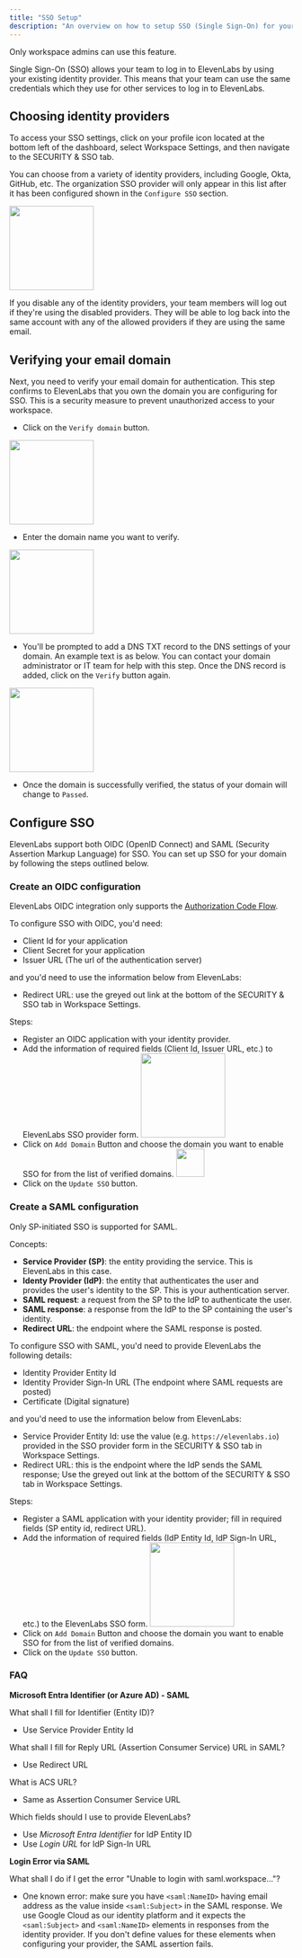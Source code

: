 ```yaml
---
title: "SSO Setup"
description: "An overview on how to setup SSO (Single Sign-On) for your team."
---
```


<Info> Only workspace admins can use this feature. </Info>

Single Sign-On (SSO) allows your team to log in to ElevenLabs by using your existing identity provider. This means that your team can use the same credentials which they use for other services to log in to ElevenLabs.

## Choosing identity providers

To access your SSO settings, click on your profile icon located at the bottom left of the dashboard, select Workspace Settings, and then navigate to the SECURITY & SSO tab.

You can choose from a variety of identity providers, including Google, Okta, GitHub, etc. The organization SSO provider will only appear in this list after it has been configured shown in the `Configure SSO` section.

<img height="150" src="/product/workspace/images/identity_providers.png" />

If you disable any of the identity providers, your team members will log out if they're using the disabled providers. They will be able to log back into the same account with any of the allowed providers if they are using the same email.

## Verifying your email domain

Next, you need to verify your email domain for authentication. This step confirms to ElevenLabs that you own the domain you are configuring for SSO. This is a security measure to prevent unauthorized access to your workspace.

- Click on the `Verify domain` button.

<img height="150" src="/product/workspace/images/verify_domain_button.png" />

- Enter the domain name you want to verify.

<img height="150" src="/product/workspace/images/domain_verification.png" />

- You'll be prompted to add a DNS TXT record to the DNS settings of your domain. An example text is as below. You can contact your domain administrator or IT team for help with this step. Once the DNS record is added, click on the `Verify` button again.

<img height="150" src="/product/workspace/images/dns_records.png" />

- Once the domain is successfully verified, the status of your domain will change to `Passed`.

## Configure SSO

ElevenLabs support both OIDC (OpenID Connect) and SAML (Security Assertion Markup Language) for SSO. You can set up SSO for your domain by following the steps outlined below.

### Create an OIDC configuration

ElevenLabs OIDC integration only supports the [Authorization Code Flow](https://auth0.com/docs/get-started/authentication-and-authorization-flow/authorization-code-flow).

To configure SSO with OIDC, you'd need:

- Client Id for your application
- Client Secret for your application
- Issuer URL (The url of the authentication server)

and you'd need to use the information below from ElevenLabs:

- Redirect URL: use the greyed out link at the bottom of the SECURITY & SSO tab in Workspace Settings.

Steps:

- Register an OIDC application with your identity provider.
- Add the information of required fields (Client Id, Issuer URL, etc.) to ElevenLabs SSO provider form.
  <img height="150" src="/product/workspace/images/sso_oidc.png" />
- Click on `Add Domain` Button and choose the domain you want to enable SSO for from the list of verified domains.
  <img height="50" src="/product/workspace/images/add_domains.png" />
- Click on the `Update SSO` button.

### Create a SAML configuration

<Info> Only SP-initiated SSO is supported for SAML.</Info>

Concepts:

- **Service Provider (SP)**: the entity providing the service. This is ElevenLabs in this case.
- **Identy Provider (IdP)**: the entity that authenticates the user and provides the user's identity to the SP. This is your authentication server.
- **SAML request**: a request from the SP to the IdP to authenticate the user.
- **SAML response**: a response from the IdP to the SP containing the user's identity.
- **Redirect URL**: the endpoint where the SAML response is posted.

To configure SSO with SAML, you'd need to provide ElevenLabs the following details:

- Identity Provider Entity Id
- Identity Provider Sign-In URL (The endpoint where SAML requests are posted)
- Certificate (Digital signature)

and you'd need to use the information below from ElevenLabs:

- Service Provider Entity Id: use the value (e.g. `https://elevenlabs.io`) provided in the SSO provider form in the SECURITY & SSO tab in Workspace Settings.
- Redirect URL: this is the endpoint where the IdP sends the SAML response; Use the greyed out link at the bottom of the SECURITY & SSO tab in Workspace Settings.

Steps:

- Register a SAML application with your identity provider; fill in required fields (SP entity id, redirect URL).
- Add the information of required fields (IdP Entity Id, IdP Sign-In URL, etc.) to the ElevenLabs SSO form.
  <img height="150" src="/product/workspace/images/sso_saml.png" />
- Click on `Add Domain` Button and choose the domain you want to enable SSO for from the list of verified domains.
- Click on the `Update SSO` button.

### FAQ

**Microsoft Entra Identifier (or Azure AD) - SAML**

What shall I fill for Identifier (Entity ID)?

- Use Service Provider Entity Id

What shall I fill for Reply URL (Assertion Consumer Service) URL in SAML?

- Use Redirect URL

What is ACS URL?

- Same as Assertion Consumer Service URL

Which fields should I use to provide ElevenLabs?

- Use _Microsoft Entra Identifier_ for IdP Entity ID
- Use _Login URL_ for IdP Sign-In URL

**Login Error via SAML**

What shall I do if I get the error "Unable to login with saml.workspace..."?

- One known error: make sure you have `<saml:NameID>` having email address as the value inside `<saml:Subject>` in the SAML response. We use Google Cloud as our identity platform and it expects the `<saml:Subject>` and `<saml:NameID>` elements in responses from the identity provider. If you don't define values for these elements when configuring your provider, the SAML assertion fails.

